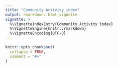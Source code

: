 ```yaml
---
title: "Community Activity index"
output: rmarkdown::html_vignette
vignette: >
  %\VignetteIndexEntry{Community Activity index}
  %\VignetteEngine{knitr::rmarkdown}
  %\VignetteEncoding{UTF-8}
---
```


```r
knitr::opts_chunk$set(
  collapse = TRUE,
  comment = "#>"
)
```

